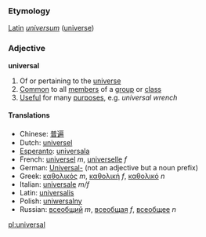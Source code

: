 ===Etymology===
[[Latin]] ''[[universum]]'' ([[universe]])

===Adjective===
'''universal'''

#Of or pertaining to the [[universe]]
#[[Common]] to all [[member]]s of a [[group]] or [[class]]
#[[Useful]] for many [[purpose]]s, e.g. ''universal wrench''

====Translations====
*Chinese: [[普遍]]
*Dutch: [[universel]]
*[[Esperanto]]: [[universala]]
*French: [[universel]] ''m'', [[universelle]] ''f''
*German: [[Universal-]] (not an adjective but a noun prefix)
*Greek: [[καθολικός]] ''m'', [[καθολική]] ''f'', [[καθολικό]] ''n''
*Italian: [[universale]] ''m/f''
*Latin: [[universalis]]
*Polish: [[uniwersalny]]
*Russian: [[всеобщий]] ''m'', [[всеобщая]] ''f'', [[всеобщее]] ''n''

[[pl:universal]]
